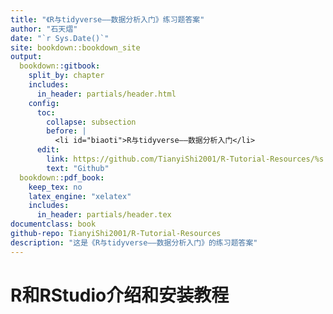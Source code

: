 ```yaml
---
title: "《R与tidyverse——数据分析入门》练习题答案"
author: "石天熠"
date: "`r Sys.Date()`"
site: bookdown::bookdown_site
output:
  bookdown::gitbook:
    split_by: chapter
    includes:
      in_header: partials/header.html
    config:
      toc:
        collapse: subsection
        before: | 
          <li id="biaoti">R与tidyverse——数据分析入门</li>
      edit:
        link: https://github.com/TianyiShi2001/R-Tutorial-Resources/%s
        text: "Github"
  bookdown::pdf_book:
    keep_tex: no
    latex_engine: "xelatex"
    includes:
      in_header: partials/header.tex
documentclass: book
github-repo: TianyiShi2001/R-Tutorial-Resources
description: "这是《R与tidyverse——数据分析入门》的练习题答案"
---
```


# R和RStudio介绍和安装教程

